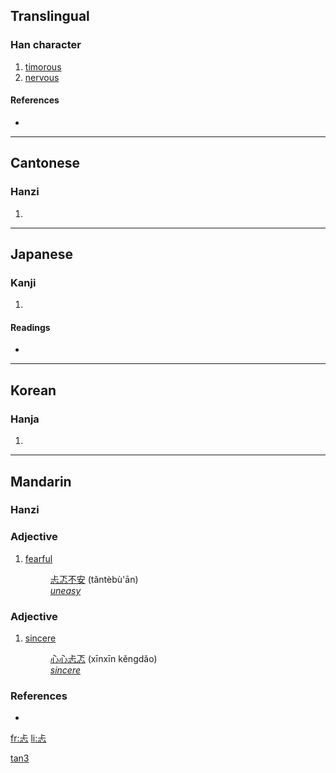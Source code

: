 ==Translingual==

===Han character===
{{Han char|rn=61|rad=心|as=03|sn=7|four=2133<sub>1</sub>|canj=X卜一心 (XYMP), 卜一心 (YMP)}}

# [[timorous]]
# [[nervous]]

====References====
* {{Han ref|kx=0376.080|dkj=10316|dj=0702.170|hdz=42270.010|uh=5FD0|ud=24528|bh=CAD8|bd=51928}}

----

==Cantonese==

===Hanzi===
{{yue-hanzi|jyut=|y=taan2}}

# {{defn|Cantonese|sort=心03}}

----

==Japanese==

===Kanji===
{{ja-kanji|grade=|rs=心03}}

# {{defn|Japanese}}

====Readings====
* {{ja-readings|on=[[くん]] (kun), [[こう]] (kō), [[きょう]] (kyō)|kun=[[むなしい]] (munashii)}}

----

==Korean==

===Hanja===
{{ko-hanja|hangeul=탐|eumhun=|rv=tam|mr=t'am|y=tham}}

# {{defn|Korean|sort=心03}}

----

==Mandarin==

===Hanzi===
{{cmn-hanzi|pin=[[tǎn]] ([[tan3]])|wg=t'an<sup>3</sup>}}

===Adjective===
{{cmn-adj|ts|pin=tǎn|pint=tan3|rs=心03}}

# [[fearful]]
#: [[忐忑不安]] (tǎntèbù'ān)
#: ''[[uneasy]]''

===Adjective===
{{cmn-adj|ts|pin=kěng|pint=keng3|rs=心03}}

# {{archaic|lang=zh-tw|skey=心03}} [[sincere]]
#: [[心心]][[忐忑]] (xīnxīn kěngdǎo)
#: ''[[sincere]]''

===References===
*{{cite book | last =  | first =  | authorlink =  | coauthors =  | year = 2007 | title = [[w:Hanyu Da Cidian|Hanyu Da Cidian 3.0]] | language = Mandarin | publisher = [[w:Commercial Press|Commercial Press]] | location = [[Hong Kong]] | id = ISBN 9789620702778}}

[[Category:zh-cn:Archaic|tan3]]

[[fr:忐]]
[[li:忐]]